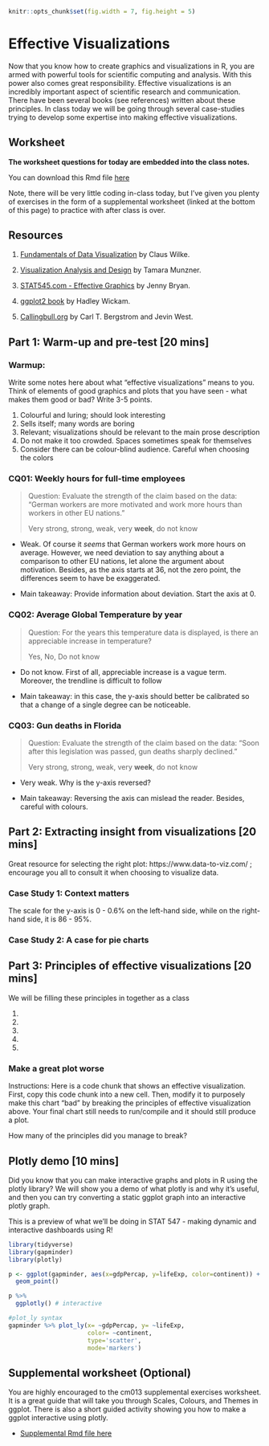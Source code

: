 ```r
knitr::opts_chunk$set(fig.width = 7, fig.height = 5)
```

# Effective Visualizations

Now that you know how to create graphics and visualizations in R, you are armed with powerful tools for scientific computing and analysis. With this power also comes great responsibility. Effective visualizations is an incredibly important aspect of scientific research and communication. There have been several books (see references) written about these principles. In class today we will be going through several case-studies trying to develop some expertise into making effective visualizations. 

## Worksheet

**The worksheet questions for today are embedded into the class notes.**

You can download this Rmd file [here](https://github.com/STAT545-UBC/Classroom/raw/master/cm013.Rmd)

Note, there will be very little coding in-class today, but I've given you plenty of exercises in the form of a supplemental worksheet (linked at the bottom of this page) to practice with after class is over.

## Resources

1. [Fundamentals of Data Visualization](https://serialmentor.com/dataviz/introduction.html) by Claus Wilke.

1. [Visualization Analysis and Design](https://www-taylorfrancis-com.ezproxy.library.ubc.ca/books/9780429088902) by Tamara Munzner.

1. [STAT545.com - Effective Graphics](https://stat545.com/effective-graphs.html) by Jenny Bryan.

1. [ggplot2 book](https://ggplot2-book.org) by Hadley Wickam.

1. [Callingbull.org](https://callingbull.org/tools.html) by Carl T. Bergstrom and Jevin West.

## Part 1: Warm-up and pre-test [20 mins]

### Warmup:

Write some notes here about what "effective visualizations" means to you. Think of elements of good graphics and plots that you have seen - what makes them good or bad? Write 3-5 points.

1. Colourful and luring; should look interesting
1. Sells itself; many words are boring
1. Relevant; visualizations should be relevant to the main prose description
1. Do not make it too crowded. Spaces sometimes speak for themselves
1. Consider there can be colour-blind audience. Careful when choosing the colors

### CQ01: Weekly hours for full-time employees

> Question: Evaluate the strength of the claim based on the data: "German workers are more motivated and work more hours than workers in other EU nations."
>
> Very strong, strong, weak, very **week**, do not know

- Weak. Of course it *seems* that German workers work more hours on average. However, we need deviation to say anything about a comparison to other EU nations, let alone the argument about motivation. Besides, as the axis starts at 36, not the zero point, the differences seem to have be exaggerated.

- Main takeaway: Provide information about deviation. Start the axis at 0. 


### CQ02: Average Global Temperature by year

> Question: For the years this temperature data is displayed, is there an appreciable increase in temperature?
> 
> Yes, No, Do not know

- Do not know. First of all, appreciable increase is a vague term. Moreover, the trendline is difficult to follow

- Main takeaway: in this case, the y-axis should better be calibrated so that a change of a single degree can be noticeable.

### CQ03: Gun deaths in Florida

> Question: Evaluate the strength of the claim based on the data: “Soon after this legislation was passed, gun deaths sharply declined."
>
> Very strong, strong, weak, very **week**, do not know

- Very weak. Why is the y-axis reversed? 

- Main takeaway: Reversing the axis can mislead the reader. Besides, careful with colours.

## Part 2: Extracting insight from visualizations  [20 mins]

Great resource for selecting the right plot: https://www.data-to-viz.com/ ; encourage you all to consult it when choosing to visualize data.

### Case Study 1: Context matters
The scale for the y-axis is 0 - 0.6% on the left-hand side, while on the right-hand side, it is 86 - 95%.

### Case Study 2: A case for pie charts

## Part 3: Principles of effective visualizations [20 mins]

We will be filling these principles in together as a class

1.
1.
1.
1.
1.

### Make a great plot worse

Instructions: Here is a code chunk that shows an effective visualization. First, copy this code chunk into a new cell. Then, modify it to purposely make this chart "bad" by breaking the principles of effective visualization above. Your final chart still needs to run/compile and it should still produce a plot. 

How many of the principles did you manage to break?

## Plotly demo [10 mins]

Did you know that you can make interactive graphs and plots in R using the plotly library? We will show you a demo of what plotly is and why it's useful, and then you can try converting a static ggplot graph into an interactive plotly graph.

This is a preview of what we'll be doing in STAT 547 - making dynamic and interactive dashboards using R!


```r
library(tidyverse)
library(gapminder)
library(plotly)

p <- ggplot(gapminder, aes(x=gdpPercap, y=lifeExp, color=continent)) + 
  geom_point()

p %>% 
  ggplotly() # interactive

#plot_ly syntax
gapminder %>% plot_ly(x= ~gdpPercap, y= ~lifeExp, 
                      color= ~continent,
                      type='scatter',
                      mode='markers') 
```


## Supplemental worksheet (Optional)

You are highly encouraged to the cm013 supplemental exercises worksheet. It is a great guide that will take you through Scales, Colours, and Themes in ggplot. There is also a short guided activity showing you how to make a ggplot interactive using plotly.

- [Supplemental Rmd file here](https://github.com/STAT545-UBC/Classroom/blob/master/tutorials/cm013-supplemental.Rmd)
